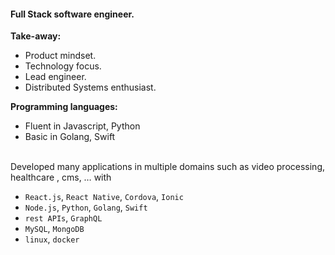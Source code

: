 #### Full Stack software engineer.

**Take-away:**

- Product mindset.
- Technology focus.
- Lead engineer.
- Distributed Systems enthusiast.

**Programming languages:**

- Fluent in Javascript, Python
- Basic in Golang, Swift

<br />
Developed many applications in multiple domains such as video processing, healthcare , cms, … with

- `React.js`, `React Native`, `Cordova`, `Ionic`
- `Node.js`, `Python`, `Golang`, `Swift`
- `rest APIs`, `GraphQL`
- `MySQL`, `MongoDB`
- `linux`, `docker`
